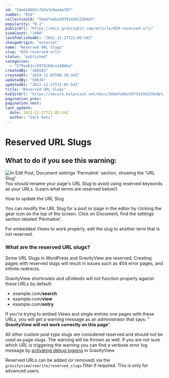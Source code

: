 ```yaml
---
id: "5de618682c7d3a7e9ae4a707"
number: "659"
collectionId: "566dfabbc6979143615564bf"
popularity: "0.2"
publicUrl: "https://docs.gravitykit.com/article/659-reserved-urls"
viewCount: "1000"
lastPublishedAt: "2022-12-27T21:05:54Z"
changeOrigin: "external"
name: "Reserved URL Slugs"
slug: "659-reserved-urls"
status: "published"
categories: 
  - "579aab1cc6979160ca148bba"
createdBy: "166583"
createdAt: "2019-12-03T08:10:16Z"
updatedBy: "59634"
updatedAt: "2022-12-27T21:05:54Z"
title: "Reserved URL Slugs"
hsEditUrl: "https://secure.helpscout.net/docs/566dfabbc6979143615564bf/article/5de618682c7d3a7e9ae4a707"
pagination_prev: 
pagination_next: 
last_update:
  date: 2022-12-27T21:05:54Z
  author: "Zack Katz"
---
```


# Reserved URL Slugs

## What to do if you see this warning:

![In Edit Post, Document settings 'Permalink' section, showing the 'URL Slug'](https://i.gravitykit.com/7hiScu+) You should rename your page's URL Slug to avoid using reserved keywords as your URLs. (Learn what terms are reserved below!)

How to update the URL Slug

You can modify the URL Slug for a post or page in the editor by clicking the gear icon on the top of the screen. Click on Document, find the settings section labeled ‘Permalink’.

For embedded Views to work properly, edit the slug to another term that is not reserved.

### What are the reserved URL slugs?

Some URL Slugs in WordPress and GravityView are reserved. Creating pages with reserved slugs will result in issues such as 404 error pages, and infinite redirects.

GravityView shortcodes and oEmbeds will not function properly against these URLs by default:

- example.com/**search**
- example.com/**view**
- example.com/**entry**

If you're trying to embed Views and single entries one pages with these URLs, you will get a warning message as an administrator that says: " **GravityView will not work correctly on this page**".

All other custom post type slugs are considered reserved and should not be used as page slugs. The warning will be thrown as well. If you are not sure which URL is triggering the warning you can find a verbose error log message by [activating debug logging](https://docs.gravitykit.com/article/213-gravityview-logging-tools) in GravityView.

Reserved URLs can be added (or removed) via the `gravityview/rewrite/reserved_slugs` filter if required. This is only for advanced users.
